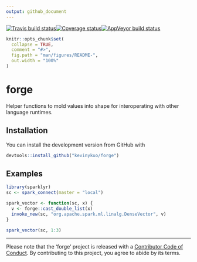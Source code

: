 ```yaml
---
output: github_document
---
```

[![Travis build status](https://travis-ci.org/kevinykuo/forge.svg?branch=master)](https://travis-ci.org/kevinykuo/forge)[![Coverage status](https://codecov.io/gh/kevinykuo/forge/branch/master/graph/badge.svg)](https://codecov.io/github/kevinykuo/forge?branch=master)[![AppVeyor build status](https://ci.appveyor.com/api/projects/status/github/kevinykuo/forge?branch=master&svg=true)](https://ci.appveyor.com/project/kevinykuo/forge)

<!-- README.md is generated from README.Rmd. Please edit that file -->

```r
knitr::opts_chunk$set(
  collapse = TRUE,
  comment = "#>",
  fig.path = "man/figures/README-",
  out.width = "100%"
)
```

# forge

Helper functions to mold values into shape for interoperating with other language runtimes.

## Installation

You can install the development version from GitHub with 

``` r
devtools::install_github("kevinykuo/forge")
```

## Examples

```r
library(sparklyr)
sc <- spark_connect(master = "local")

spark_vector <- function(sc, x) {
  v <- forge::cast_double_list(x)
  invoke_new(sc, "org.apache.spark.ml.linalg.DenseVector", v)
}

spark_vector(sc, 1:3)
```

---

Please note that the 'forge' project is released with a [Contributor Code of Conduct](.github/CODE_OF_CONDUCT.md). By contributing to this project, you agree to abide by its terms.
